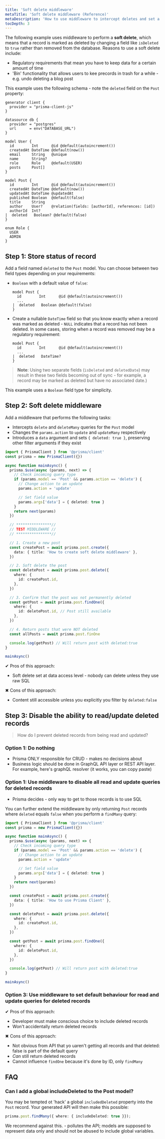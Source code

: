 ```yaml
---
title: 'Soft delete middleware'
metaTitle: 'Soft delete middleware (Reference)'
metaDescription: 'How to use middleware to intercept deletes and set a field value instead of deleting the record.'
tocDepth: 3
---
```


<TopBlock>

The following example uses middleware to perform a **soft delete**, which means that a record is marked as deleted by changing a field like `isDeleted` to `true` rather than removed from the database. Reasons to use a soft delete include:

* Regulatory requirements that mean you have to keep data for a certain amount of time
* 'Bin' functionality that allows users to kee precords in trash for a while - e.g. undo deleting a blog post

This example uses the following schema - note the `deleted` field on the `Post` property:

```prisma
generator client {
  provider = "prisma-client-js"
}

datasource db {
  provider = "postgres"
  url      = env("DATABASE_URL")
}

model User {
  id        Int      @id @default(autoincrement())
  createdAt DateTime @default(now())
  email     String   @unique
  name      String?
  role      Role     @default(USER)
  posts     Post[]
}

model Post {
  id        Int      @id @default(autoincrement())
  createdAt DateTime @default(now())
  updatedAt DateTime @updatedAt
  published Boolean  @default(false)
  title     String
  author    User?    @relation(fields: [authorId], references: [id])
  authorId  Int?
|  deleted   Boolean? @default(false)
}

enum Role {
  USER
  ADMIN
}
```
</TopBlock>

## Step 1: Store status of record

Add a field named `deleted` to the `Post` model. You can choose between two field types depending on your requirements:

* `Boolean` with a default value of `false`:

  ```prisma
  model Post {
    id        Int      @id @default(autoincrement())
    ...
  |  deleted   Boolean @default(false)
  }
  ```

* Create a nullable `DateTime` field so that you know exactly *when* a record was marked as deleted - `NULL` indicates that a record has not been deleted. In some cases, storing when a record was removed may be a regulatory requirement:

  ```prisma
  model Post {
    id        Int      @id @default(autoincrement())
    ...
  |  deleted   DateTime?
  }
  ```

> **Note**: Using two separate fields (`isDeleted` and `deletedDate`) may result in these two fields becoming out of sync - for example, a record may be marked as deleted but have no associated date.)

This example uses a `Boolean` field type for simplicity.

## Step 2: Soft delete middleware

Add a middleware that performs the following tasks:

* Intercepts `delete` and `deleteMany` queries for the `Post` model
* Changes the `params.action` to `update` and `updateMany` respectively
* Introduces a `data` argument and sets `{ deleted: true }`, preserving other filter arguments if they exist

```ts file=script.ts
import { PrismaClient } from '@prisma/client'
const prisma = new PrismaClient({})

async function mainAsync() {
  prisma.$use(async (params, next) => {
    // Check incoming query type
    if (params.model == 'Post' && params.action == 'delete') {
      // Change action to an update
      params.action = 'update'

      // Set field value
      params.args['data'] = { deleted: true }
    }
    return next(params)
  })

  // ****************//
  // TEST MIDDLEWARE //
  // ****************//

  // 1. Create a new post
  const createPost = await prisma.post.create({
    data: { title: 'How to create soft delete middleware' },
  })

  // 2. Soft delete the post
  const deletePost = await prisma.post.delete({
    where: {
      id: createPost.id,
    },
  })

  // 3. Confirm that the post was not permanently deleted
  const getPost = await prisma.post.findOne({
    where: {
      id: deletePost.id, // Post still available
    },
  })

  // 4. Return posts that were NOT deleted
  const allPosts = await prisma.post.finOne

  console.log(getPost) // Will return post with deleted:true
}

mainAsync()
```

✔ Pros of this approach:

* Soft delete set at data access level - nobody can delete unless they use raw SQL

✖ Cons of this approach:

* Content still accessible unless you explicitly you filter by `deleted:false`

## Step 3: Disable the ability to read/update deleted records

> How do I prevent deleted records from being read and updated?

### Option 1: Do nothing

* Prisma ONLY responsible for CRUD - makes no decisions about
* Business logic should be done in GraphQL API layer or REST API layer. For example, here's graphQL resolver (it works, you can copy paste)

### Option 1: Use middleware to disable all read and update queries for deleted records

* Prisma decides - only way to get to those records is to use SQL

You can further extend the middleware by only returning `Post` records where `deleted` equals `false` when you perform a `findMany` query:

```ts file=script.ts
import { PrismaClient } from '@prisma/client'
const prisma = new PrismaClient({})

async function mainAsync() {
  prisma.$use(async (params, next) => {
    // Check incoming query type
    if (params.model == 'Post' && params.action == 'delete') {
      // Change action to an update
      params.action = 'update'

      // Set field value
      params.args['data'] = { deleted: true }
    }
    return next(params)
  })

  const createPost = await prisma.post.create({
    data: { title: 'How to use Prisma Client' },
  })

  const deletePost = await prisma.post.delete({
    where: {
      id: createPost.id,
    },
  })

  const getPost = await prisma.post.findOne({
    where: {
      id: deletePost.id,
    },
  })

  console.log(getPost) // Will return post with deleted:true
}

mainAsync()
```

### Option 3: Use middleware to set default behaviour for read and update queries for deleted records

✔ Pros of this approach:

* Developer must make conscious choice to include deleted records
* Won't accidentally return deleted records

✖ Cons of this approach:

* Not obvious from API that yo uaren't getting all records and that deleted: false is part of the default query
* *Can* still return deleted records
* Cannot influence `findOne` because it's done by ID, only `findMany`

## FAQ

### Can I add a global <inlinecode>includeDeleted</inlinecode> to the <inlinecode>Post</inlinecode> model?

You may be tempted ot 'hack' a global `includedDeleted` property into the `Post` record. Your generated API will then make this possible:

```ts
prisma.post.findMany({ where: { includeDeleted: true }});
```

We recommend against this. - pollutes the API; models are supposed to represent data only and should not be abused to include global variables.